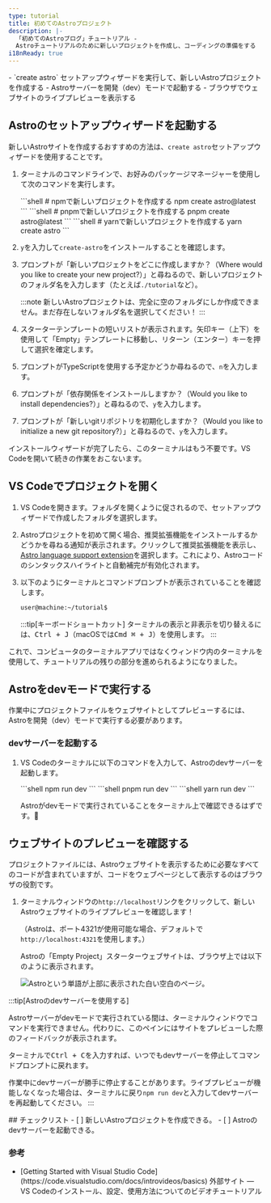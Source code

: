 ```yaml
---
type: tutorial
title: 初めてのAstroプロジェクト
description: |-
  「初めてのAstroブログ」チュートリアル -
  Astroチュートリアルのために新しいプロジェクトを作成し、コーディングの準備をする
i18nReady: true
---
```




<PreCheck>
  - `create astro` セットアップウィザードを実行して、新しいAstroプロジェクトを作成する
  - Astroサーバーを開発（dev）モードで起動する
  - ブラウザでウェブサイトのライブプレビューを表示する
</PreCheck>

## Astroのセットアップウィザードを起動する

新しいAstroサイトを作成するおすすめの方法は、`create astro`セットアップウィザードを使用することです。

1. ターミナルのコマンドラインで、お好みのパッケージマネージャーを使用して次のコマンドを実行します。

    <PackageManagerTabs>
      <Fragment slot="npm">
      ```shell
      # npmで新しいプロジェクトを作成する
      npm create astro@latest
      ```
      </Fragment>
      <Fragment slot="pnpm">
      ```shell
      # pnpmで新しいプロジェクトを作成する
      pnpm create astro@latest
      ```
      </Fragment>
      <Fragment slot="yarn">
      ```shell
      # yarnで新しいプロジェクトを作成する
      yarn create astro
      ```
      </Fragment>
    </PackageManagerTabs>

2. `y`を入力して`create-astro`をインストールすることを確認します。
3. プロンプトが「新しいプロジェクトをどこに作成しますか？（Where would you like to create your new project?）」と尋ねるので、新しいプロジェクトのフォルダ名を入力します（たとえば`./tutorial`など）。

    :::note
    新しいAstroプロジェクトは、完全に空のフォルダにしか作成できません。まだ存在しないフォルダ名を選択してください！
    :::

4. スターターテンプレートの短いリストが表示されます。矢印キー（上下）を使用して「Empty」テンプレートに移動し、リターン（エンター）キーを押して選択を確定します。

5. プロンプトがTypeScriptを使用する予定かどうか尋ねるので、`n`を入力します。

6. プロンプトが「依存関係をインストールしますか？（Would you like to install dependencies?）」と尋ねるので、`y`を入力します。

7. プロンプトが「新しいgitリポジトリを初期化しますか？（Would you like to initialize a new git repository?）」と尋ねるので、`y`を入力します。

インストールウィザードが完了したら、このターミナルはもう不要です。VS Codeを開いて続きの作業をおこないます。

## VS Codeでプロジェクトを開く

1. VS Codeを開きます。フォルダを開くように促されるので、セットアップウィザードで作成したフォルダを選択します。

2. Astroプロジェクトを初めて開く場合、推奨拡張機能をインストールするかどうかを尋ねる通知が表示されます。クリックして推奨拡張機能を表示し、[Astro language support extension](https://marketplace.visualstudio.com/items?itemName=astro-build.astro-vscode)を選択します。これにより、Astroコードのシンタックスハイライトと自動補完が有効化されます。

3. 以下のようにターミナルとコマンドプロンプトが表示されていることを確認します。

    ```sh
    user@machine:~/tutorial$
    ```

    :::tip[キーボードショートカット]
    ターミナルの表示と非表示を切り替えるには、<kbd>Ctrl + J</kbd>（macOSでは<kbd>Cmd ⌘ + J</kbd>）を使用します。
    :::

これで、コンピュータのターミナルアプリではなくウィンドウ内のターミナルを使用して、チュートリアルの残りの部分を進められるようになりました。



## Astroをdevモードで実行する

作業中にプロジェクトファイルをウェブサイトとしてプレビューするには、Astroを開発（dev）モードで実行する必要があります。

### devサーバーを起動する

1. VS Codeのターミナルに以下のコマンドを入力して、Astroのdevサーバーを起動します。

    <PackageManagerTabs>
      <Fragment slot="npm">
      ```shell
      npm run dev
      ```
      </Fragment>
      <Fragment slot="pnpm">
      ```shell
      pnpm run dev
      ```
      </Fragment>
      <Fragment slot="yarn">
      ```shell
      yarn run dev
      ```
      </Fragment>
    </PackageManagerTabs>

    Astroがdevモードで実行されていることをターミナル上で確認できるはずです。🚀

## ウェブサイトのプレビューを確認する

プロジェクトファイルには、Astroウェブサイトを表示するために必要なすべてのコードが含まれていますが、コードをウェブページとして表示するのはブラウザの役割です。

1. ターミナルウィンドウの`http://localhost`リンクをクリックして、新しいAstroウェブサイトのライブプレビューを確認します！

    （Astroは、ポート4321が使用可能な場合、デフォルトで`http://localhost:4321`を使用します。）

    Astroの「Empty Project」スターターウェブサイトは、ブラウザ上では以下のように表示されます。

    ![Astroという単語が上部に表示された白い空白のページ。](/tutorial/minimal.png)

:::tip[Astroのdevサーバーを使用する]

Astroサーバーがdevモードで実行されている間は、ターミナルウィンドウでコマンドを実行できません。代わりに、このペインにはサイトをプレビューした際のフィードバックが表示されます。

ターミナルで<kbd>Ctrl + C</kbd>を入力すれば、いつでもdevサーバーを停止してコマンドプロンプトに戻れます。

作業中にdevサーバーが勝手に停止することがあります。ライブプレビューが機能しなくなった場合は、ターミナルに戻り`npm run dev`と入力してdevサーバーを再起動してください。
:::

<Box icon="check-list">
## チェックリスト

<Checklist>
- [ ] 新しいAstroプロジェクトを作成できる。
- [ ] Astroのdevサーバーを起動できる。
</Checklist>
</Box>

### 参考

- <p>[Getting Started with Visual Studio Code](https://code.visualstudio.com/docs/introvideos/basics) <Badge>外部サイト</Badge> — VS Codeのインストール、設定、使用方法についてのビデオチュートリアル</p>
